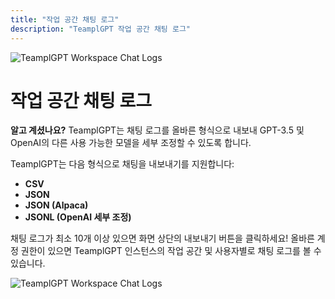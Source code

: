 ```yaml
---
title: "작업 공간 채팅 로그"
description: "TeamplGPT 작업 공간 채팅 로그"
---
```



<Image
  src="/images/features/chat-logs/header-image.png"
  height={1080}
  width={1920}
  quality={100}
  alt="TeamplGPT Workspace Chat Logs"
/>

# 작업 공간 채팅 로그

**알고 계셨나요?** TeamplGPT는 채팅 로그를 올바른 형식으로 내보내 GPT-3.5 및 OpenAI의 다른 사용 가능한 모델을 세부 조정할 수 있도록 합니다.

TeamplGPT는 다음 형식으로 채팅을 내보내기를 지원합니다:

- **CSV**
- **JSON**
- **JSON (Alpaca)**
- **JSONL (OpenAI 세부 조정)**

채팅 로그가 최소 10개 이상 있으면 화면 상단의 내보내기 버튼을 클릭하세요! 올바른 계정 권한이 있으면 TeamplGPT 인스턴스의 작업 공간 및 사용자별로 채팅 로그를 볼 수 있습니다.

<Image
  src="/images/features/chat-logs/workspace-chat.png"
  height={1080}
  width={1920}
  quality={100}
  alt="TeamplGPT Workspace Chat Logs"
/>
